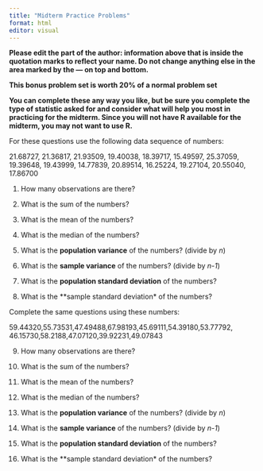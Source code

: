 ```yaml
---
title: "Midterm Practice Problems"
format: html
editor: visual
---
```



**Please edit the part of the author: information above that is inside the quotation marks to reflect your name. Do not change anything else in the area marked by the --- on top and bottom. **

**This bonus problem set is worth 20% of a normal problem set**

**You can complete these any way you like, but be sure you complete the type of statistic asked for and consider what will help you most in practicing for the midterm. Since you will not have R available for the midterm, you may not want to use R.**

For these questions use the following data sequence of numbers:

21.68727, 21.36817, 21.93509, 19.40038, 18.39717, 15.49597, 25.37059, 19.39648, 19.43999, 14.77839, 20.89514, 16.25224, 19.27104, 20.55040, 17.86700

1. How many observations are there?

2. What is the sum of the numbers?

3. What is the mean of the numbers?

4. What is the median of the numbers?

5. What is the **population variance** of the numbers? (divide by *n*)

6. What is the **sample variance** of the numbers? (divide by *n-1*)

7. What is the **population standard deviation** of the numbers?

8. What is the **sample standard deviation* of the numbers?

Complete the same questions using these numbers:

59.44320,55.73531,47.49488,67.98193,45.69111,54.39180,53.77792, 46.15730,58.2188,47.07120,39.92231,49.07843

9. How many observations are there?

10. What is the sum of the numbers?

11. What is the mean of the numbers?

12. What is the median of the numbers?

13. What is the **population variance** of the numbers? (divide by *n*)

14. What is the **sample variance** of the numbers? (divide by *n-1*)

15. What is the **population standard deviation** of the numbers?

16. What is the **sample standard deviation* of the numbers?